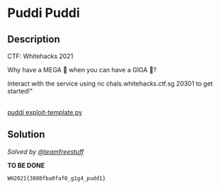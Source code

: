 # Puddi Puddi

## Description

CTF: Whitehacks 2021

Why have a MEGA 🍮 when you can have a GIGA 🍮?

Interact with the service using nc chals.whitehacks.ctf.sg 20301 to get started!"

<br />
<a href="/files/whitehacks-2021/puddi" download>
  puddi
</a>
<a href="/files/whitehacks-2021/exploit-template.py" download>
  exploit-template.py
</a>

## Solution

_Solved by [@teamfreestuff](https://github.com/teamfreestuff)_

**TO BE DONE**

`WH2021{3880fba0faf0_g1g4_pudd1}`
